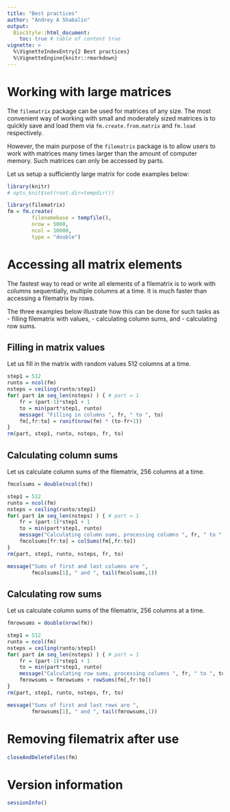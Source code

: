 ```yaml
---
title: "Best practices"
author: "Andrey A Shabalin"
output:
  BiocStyle::html_document:
    toc: true # table of content true
vignette: >
  %\VignetteIndexEntry{2 Best practices}
  %\VignetteEngine{knitr::rmarkdown}
---
```


# Working with large matrices

The `filematrix` package can be used for matrices of any size.
The most convenient way of working with small and moderately sized matrices
is to quickly save and load them via `fm.create.from.matrix`
and `fm.load` respectively.

However, the main purpose of the `filematrix` package is to allow users
to work with matrices many times larger than the amount of computer memory.
Such matrices can only be accessed by parts.

Let us setup a sufficiently large matrix for code examples below:

```r
library(knitr)
# opts_knit$set(root.dir=tempdir())
```

```r
library(filematrix)
fm = fm.create(
        filenamebase = tempfile(),
        nrow = 5000,
        ncol = 10000,
        type = "double")
```

# Accessing all matrix elements

The fastest way to read or write all elements of a filematrix
is to work with columns sequentially, multiple columns at a time.
It is much faster than accessing a filematrix by rows.

The three examples below illustrate how this can be done for such tasks as
- filling filematrix with values, 
- calculating column sums, and
- calculating row sums.


## Filling in matrix values

Let us fill in the matrix with random values 512 columns at a time.
```r
step1 = 512
runto = ncol(fm)
nsteps = ceiling(runto/step1)
for( part in seq_len(nsteps) ) { # part = 1
    fr = (part-1)*step1 + 1
    to = min(part*step1, runto)
    message( "Filling in columns ", fr, " to ", to)
    fm[,fr:to] = runif(nrow(fm) * (to-fr+1))
}
rm(part, step1, runto, nsteps, fr, to)
```

## Calculating column sums

Let us calculate column sums of the filematrix, 256 columns at a time.
```r
fmcolsums = double(ncol(fm))

step1 = 512
runto = ncol(fm)
nsteps = ceiling(runto/step1)
for( part in seq_len(nsteps) ) { # part = 1
    fr = (part-1)*step1 + 1
    to = min(part*step1, runto)
    message("Calculating column sums, processing columns ", fr, " to ", to)
    fmcolsums[fr:to] = colSums(fm[,fr:to])
}
rm(part, step1, runto, nsteps, fr, to)

message("Sums of first and last columns are ", 
        fmcolsums[1], " and ", tail(fmcolsums,1))
```

## Calculating row sums

Let us calculate column sums of the filematrix, 256 columns at a time.
```r
fmrowsums = double(nrow(fm))

step1 = 512
runto = ncol(fm)
nsteps = ceiling(runto/step1)
for( part in seq_len(nsteps) ) { # part = 1
    fr = (part-1)*step1 + 1
    to = min(part*step1, runto)
    message("Calculating row sums, processing columns ", fr, " to ", to)
    fmrowsums = fmrowsums + rowSums(fm[,fr:to])
}
rm(part, step1, runto, nsteps, fr, to)

message("Sums of first and last rows are ", 
        fmrowsums[1], " and ", tail(fmrowsums,1))
```

# Removing filematrix after use

```r
closeAndDeleteFiles(fm)
```

# Version information

```r
sessionInfo()
```

